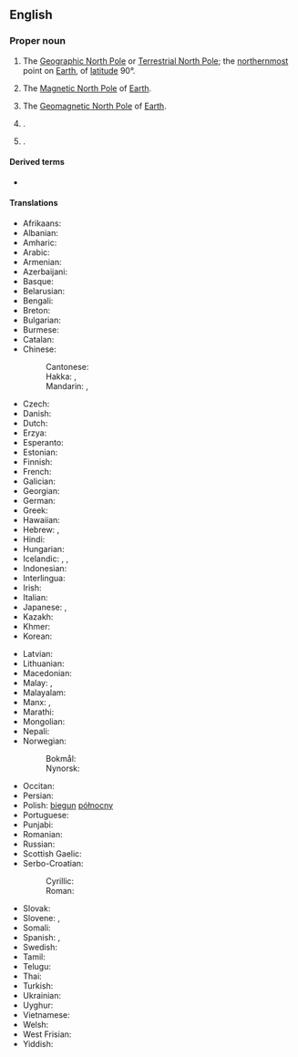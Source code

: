 {{also|north pole|north-pole}}
==English==

===Proper noun===
{{wikipedia}}
{{en-proper noun|head=[[north|North]] [[pole|Pole]]}}

# {{lb|en|geography}} The [[Geographic North Pole]] or [[Terrestrial North Pole]]; the [[northernmost]] point on [[Earth]], of [[latitude]] 90°.
# {{lb|en|geography}} The [[Magnetic North Pole]] of [[Earth]].
# {{lb|en|geography}} The [[Geomagnetic North Pole]] of [[Earth]].
# {{place|en|city|s/Alaska}}.
# {{place|en|hamlet|s/New York}}.

====Derived terms====
* {{l|en|North Pole of inaccessibility}}

====Translations====
{{trans-top|northernmost point on Earth}}
* Afrikaans: {{t|af|Noordpool}}
* Albanian: {{t|sq|Poli i Veriut}}
* Amharic: {{t|am|ስሜን ዋልታ}}
* Arabic: {{t|ar|اَلْقُطْب اَلشَّمَالِيّ|m}}
* Armenian: {{t|hy|Հյուսիսային բևեռ}}
* Azerbaijani: {{t|az|şimal qütbü}}
* Basque: {{t|eu|iparburua}}
* Belarusian: {{t|be|Паўночны полюс|m}}
* Bengali: {{t|bn|উত্তর মেরু}}
* Breton: {{t|br|pennahel an Norzh|m}}
* Bulgarian: {{t|bg|Северен полюс|m}}
* Burmese: {{t|my|မြောက်ဝင်ရိုးစွန်း}}
* Catalan: {{t|ca|pol Nord|m}}
* Chinese:
*: Cantonese: {{t|yue| 北極|tr=bak1 gik6}} {{qualifier|Jyutping}}
*: Hakka: {{t+|hak|北極|sc=Hani}}, {{t+|hak|北极|tr=bed` kid|sc=Hani}}
*: Mandarin: {{t+|cmn|北極|sc=Hani}}, {{t+|cmn|北极|tr=Běijí|sc=Hani}}
* Czech: {{t|cs|severní pól|m}}
* Danish: {{t|da|nordpolen|c}}
* Dutch: {{t+|nl|Noordpool|m}}
* Erzya: {{t|myv|пелеве почо}}
* Esperanto: {{t|eo|Norda poluso}}
* Estonian: {{t|et|põhjapoolus}}
* Finnish: {{t+|fi|pohjoisnapa}}
* French: {{t+|fr|pôle Nord|m}}
* Galician: {{t|gl|Polo Norte|m}}
* Georgian: {{t|ka|ჩრდილოეთი პოლუსი}}
* German: {{t+|de|Nordpol|m}}
* Greek: {{t+|el|Βόρειος Πόλος|m}}
* Hawaiian: {{t|haw|Wēlau ʻĀkau}}
* Hebrew: {{t|he|הקוטב הצפוני|m|tr=hákotev hatzfoní}}, {{t+|he|קוטב|tr=hakótev}}
* Hindi: {{t|hi|उत्तरी ध्रुव}}
* Hungarian: {{t+|hu|Északi-sark}}
* Icelandic: {{t+|is|norðurheimskaut|n}}, {{t|is|norðurskaut|n}}, {{t+|is|norðurpóll|m}}
* Indonesian: {{t|id|Kutub Utara}}
* Interlingua: {{t|ia|polo nord}}
* Irish: {{t|ga|Pol Thuaidh|m}}
* Italian: {{t|it|polo nord|m}}
* Japanese: {{t+|ja|北極|tr=ほっきょく, hokkyoku|sc=Jpan}}, {{t+|ja|北極点|tr=ほっきょくてん, hokkyokuten}}
* Kazakh: {{t|kk|Солтүстік полюс}}
* Khmer: {{t|km|ប៉ូល​ខាងជើង}}
* Korean: {{t|ko|북극점}}
{{trans-mid}}
* Latvian: {{t|lv|Ziemeļpols|m}}
* Lithuanian: {{t|lt|Šiaurės ašigalis|m}}
* Macedonian: {{t|mk|северен пол|m}}
* Malay: {{t|ms|Kutub Syamali}}, {{t|ms|Kutub Utara}}
* Malayalam: {{t+|ml|ഉത്തരധ്രുവം}}
* Manx: {{t|gv|Ard y Twoaie|m}}, {{t|gv|ard ny twoaie|m}}
* Marathi: {{t|mr|उत्तर ध्रुव}}
* Mongolian: {{t|mn|Умард туйл}}
* Nepali: {{t|ne|उत्तरी ध्रुव}}
* Norwegian:
*: Bokmål: {{t|nb|Nordpolen|m}}
*: Nynorsk: {{t|nn|Nordpolen|m}}
* Occitan: {{t|oc|pòl Nòrd}}
* Persian: {{t|fa|قطب شمال|tr=qotb šomâl}}
* Polish: [[biegun]] [[północny]] {{g|m}}
* Portuguese: {{t|pt|Polo Norte|m}}
* Punjabi: {{t|pa|ਉੱਤਰੀ ਧਰੁਵ}}
* Romanian: {{t|ro|Polul Nord|m}}
* Russian: {{t+|ru|Се́верный по́люс|m}}
* Scottish Gaelic: {{t|gd|Pòla a Tuath|m}}
* Serbo-Croatian:
*: Cyrillic: {{t|sh|Сјеверни пол|m}}
*: Roman: {{t|sh|Sjeverni pol|m}}
* Slovak: {{t|sk|severný pól|m}}
* Slovene: {{t|sl|Severni tečaj|m}}, {{t|sl|Severni pol|m}}
* Somali: {{t|so|Cidhifka Waqooyi}}
* Spanish: {{t|es|Polo Norte|m}}, {{t|es|polo Norte|m}}
* Swedish: {{t+|sv|nordpolen|c}}
* Tamil: {{t|ta|வட துருவம்}}
* Telugu: {{t|te|ఉత్తర ధ్రువం}}
* Thai: {{t+|th|ขั้วโลกเหนือ|tr=kûua-lôok-nʉ̌ʉa}}
* Turkish: {{t+|tr|Kuzey Kutbu}}
* Ukrainian: {{t|uk|Північний по́люс|m}}
* Uyghur: {{t|ug|شىمالىي قۇتۇپ}}
* Vietnamese: {{t|vi|Bắc Cực }}
* Welsh: {{t+|cy|Pegwn y Gogledd|m}}
* West Frisian: {{t|fy|Noardpoal}}
* Yiddish: {{t|yi|צפֿון פאָלוס|tr=tsofn polus|m}}
{{trans-bottom}}